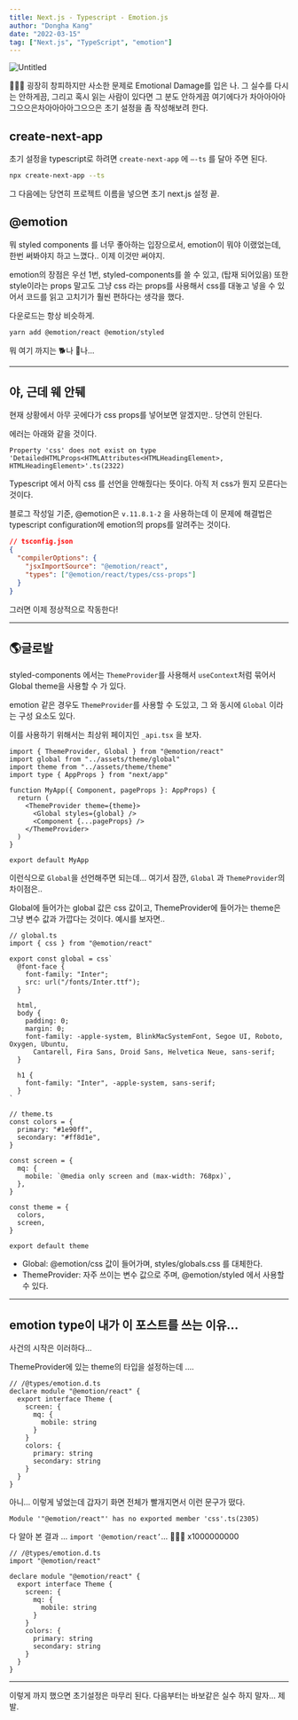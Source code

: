 ```yaml
---
title: Next.js - Typescript - Emotion.js
author: "Dongha Kang"
date: "2022-03-15"
tag: ["Next.js", "TypeScript", "emotion"]
---
```


![Untitled](/img/emotion.png)

🤦🏻‍♂️ 굉장히 창피하지만 사소한 문제로 Emotional Damage를 입은 나. 그 실수를 다시는 안하게끔, 그리고 혹시 읽는 사람이 있다면 그 분도 안하게끔 여기에다가 차아아아아그으으은차아아아아그으으은 초기 설정을 좀 작성해보려 한다.

## create-next-app

초기 설정을 typescript로 하려면 `create-next-app` 에 `—-ts` 를 달아 주면 된다.

```bash
npx create-next-app --ts
```

그 다음에는 당연히 프로젝트 이름을 넣으면 초기 next.js 설정 끝.

## @emotion

뭐 styled components 를 너무 좋아하는 입장으로서, emotion이 뭐야 이랬었는데, 한번 써봐야지 하고 느꼈다.. 이제 이것만 써야지.

emotion의 장점은 우선 1번, styled-components를 쓸 수 있고, (탑재 되어있음) 또한 style이라는 props 말고도 그냥 css 라는 props를 사용해서 css를 대놓고 넣을 수 있어서 코드를 읽고 고치기가 훨씬 편하다는 생각을 했다.

다운로드는 항상 비슷하게.

```bash
yarn add @emotion/react @emotion/styled
```

뭐 여기 까지는 🐕나 🐄나...

---

## 야, 근데 웨 안뒈

현재 상황에서 아무 곳에다가 css props를 넣어보면 알겠지만.. 당연히 안된다.

에러는 아래와 같을 것이다.

```
Property 'css' does not exist on type
'DetailedHTMLProps<HTMLAttributes<HTMLHeadingElement>,
HTMLHeadingElement>'.ts(2322)
```

Typescript 에서 아직 css 를 선언을 안해줬다는 뜻이다. 아직 저 css가 뭔지 모른다는 것이다.

블로그 작성일 기준, @emotion은 `v.11.8.1-2` 을 사용하는데 이 문제에 해결법은 typescript configuration에 emotion의 props를 알려주는 것이다.

```json
// tsconfig.json
{
  "compilerOptions": {
    "jsxImportSource": "@emotion/react",
    "types": ["@emotion/react/types/css-props"]
  }
}
```

그러면 이제 정상적으로 작동한다!

---

## 🌎글로발

styled-components 에서는 `ThemeProvider`를 사용해서 `useContext`처럼 묶어서 Global theme을 사용할 수 가 있다.

emotion 같은 경우도 `ThemeProvider`를 사용할 수 도있고, 그 와 동시에 `Global` 이라는 구성 요소도 있다.

이를 사용하기 위해서는 최상위 페이지인 `_api.tsx` 을 보자.

```tsx
import { ThemeProvider, Global } from "@emotion/react"
import global from "../assets/theme/global"
import theme from "../assets/theme/theme"
import type { AppProps } from "next/app"

function MyApp({ Component, pageProps }: AppProps) {
  return (
    <ThemeProvider theme={theme}>
      <Global styles={global} />
      <Component {...pageProps} />
    </ThemeProvider>
  )
}

export default MyApp
```

이런식으로 `Global`을 선언해주면 되는데... 여기서 잠깐, `Global` 과 `ThemeProvider`의 차이점은..

Global에 들어가는 global 값은 css 값이고, ThemeProvider에 들어가는 theme은 그냥 변수 값과 가깝다는 것이다. 예시를 보자면..

```tsx
// global.ts
import { css } from "@emotion/react"

export const global = css`
  @font-face {
    font-family: "Inter";
    src: url("/fonts/Inter.ttf");
  }

  html,
  body {
    padding: 0;
    margin: 0;
    font-family: -apple-system, BlinkMacSystemFont, Segoe UI, Roboto, Oxygen, Ubuntu,
      Cantarell, Fira Sans, Droid Sans, Helvetica Neue, sans-serif;
  }

  h1 {
    font-family: "Inter", -apple-system, sans-serif;
  }
`
```

```tsx
// theme.ts
const colors = {
  primary: "#1e90ff",
  secondary: "#ff8d1e",
}

const screen = {
  mq: {
    mobile: `@media only screen and (max-width: 768px)`,
  },
}

const theme = {
  colors,
  screen,
}

export default theme
```

- Global: @emotion/css 값이 들어가며, styles/globals.css 를 대체한다.
- ThemeProvider: 자주 쓰이는 변수 값으로 주며, @emotion/styled 에서 사용할 수 있다.

---

## emotion type이 내가 이 포스트를 쓰는 이유...

사건의 시작은 이러하다...

ThemeProvider에 있는 theme의 타입을 설정하는데 ....

```tsx
// /@types/emotion.d.ts
declare module "@emotion/react" {
  export interface Theme {
    screen: {
      mq: {
        mobile: string
      }
    }
    colors: {
      primary: string
      secondary: string
    }
  }
}
```

아니... 이렇게 넣었는데 갑자기 화면 전체가 빨개지면서 이런 문구가 떴다.

```
Module '"@emotion/react"' has no exported member 'css'.ts(2305)
```

다 알아 본 결과 ... `import '@emotion/react’`... 🤦🏻‍♂️ x1000000000

```tsx
// /@types/emotion.d.ts
import "@emotion/react"

declare module "@emotion/react" {
  export interface Theme {
    screen: {
      mq: {
        mobile: string
      }
    }
    colors: {
      primary: string
      secondary: string
    }
  }
}
```

---

이렇게 까지 했으면 초기설정은 마무리 된다. 다음부터는 바보같은 실수 하지 말자... 제발.
